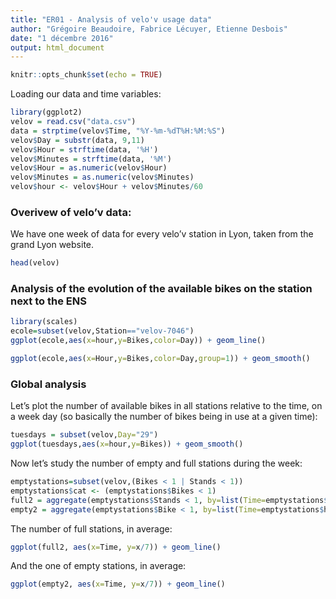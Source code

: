 ```yaml
---
title: "ER01 - Analysis of velo'v usage data"
author: "Grégoire Beaudoire, Fabrice Lécuyer, Etienne Desbois"
date: "1 décembre 2016"
output: html_document
---
```


```r
knitr::opts_chunk$set(echo = TRUE)
```

Loading our data and time variables:

```r
library(ggplot2)
velov = read.csv("data.csv")
data = strptime(velov$Time, "%Y-%m-%dT%H:%M:%S")
velov$Day = substr(data, 9,11)
velov$Hour = strftime(data, '%H')
velov$Minutes = strftime(data, '%M')
velov$Hour = as.numeric(velov$Hour)
velov$Minutes = as.numeric(velov$Minutes)
velov$hour <- velov$Hour + velov$Minutes/60
```

### Overivew of velo'v data:

We have one week of data for every velo'v station in Lyon, taken from the grand Lyon website.

```r
head(velov)
```

### Analysis of the evolution of the available bikes on the station next to the ENS

```r
library(scales)
ecole=subset(velov,Station=="velov-7046")
ggplot(ecole,aes(x=hour,y=Bikes,color=Day)) + geom_line()
```

```r
ggplot(ecole,aes(x=Hour,y=Bikes,color=Day,group=1)) + geom_smooth()
```

### Global analysis

Let's plot the number of available bikes in all stations relative to the time, on a week day (so basically the number of bikes being in use at a given time):


```r
tuesdays = subset(velov,Day="29")
ggplot(tuesdays,aes(x=hour,y=Bikes)) + geom_smooth()
```

Now let's study the number of empty and full stations during the week:


```r
emptystations=subset(velov,(Bikes < 1 | Stands < 1))
emptystations$cat <- (emptystations$Bikes < 1)
full2 = aggregate(emptystations$Stands < 1, by=list(Time=emptystations$hour), FUN=sum)
empty2 = aggregate(emptystations$Bike < 1, by=list(Time=emptystations$hour), FUN=sum)
```

The number of full stations, in average:

```r
ggplot(full2, aes(x=Time, y=x/7)) + geom_line()
```

And the one of empty stations, in average:
```r
ggplot(empty2, aes(x=Time, y=x/7)) + geom_line()
```

```r
```